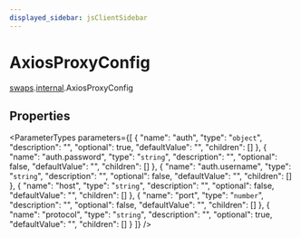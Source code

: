```yaml
---
displayed_sidebar: jsClientSidebar
---
```



# AxiosProxyConfig

[swaps](../../modules/swaps.mdx).[internal](../../swaps/modules/swaps.internal.mdx).AxiosProxyConfig

## Properties

<ParameterTypes parameters={[
  {
    "name": "auth",
    "type": "`object`",
    "description": "",
    "optional": true,
    "defaultValue": "",
    "children": []
  },
  {
    "name": "auth.password",
    "type": "`string`",
    "description": "",
    "optional": false,
    "defaultValue": "",
    "children": []
  },
  {
    "name": "auth.username",
    "type": "`string`",
    "description": "",
    "optional": false,
    "defaultValue": "",
    "children": []
  },
  {
    "name": "host",
    "type": "`string`",
    "description": "",
    "optional": false,
    "defaultValue": "",
    "children": []
  },
  {
    "name": "port",
    "type": "`number`",
    "description": "",
    "optional": false,
    "defaultValue": "",
    "children": []
  },
  {
    "name": "protocol",
    "type": "`string`",
    "description": "",
    "optional": true,
    "defaultValue": "",
    "children": []
  }
]} />

